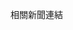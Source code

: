 
<Section className="bg-[url(/images/bg_blue.jpg)] bg-cover bg-center">

<SectionTitle>相關新聞連結</SectionTitle>

<div className="grid grid-cols-1 md:grid-cols-2 gap-4">

<News
  source="經濟日報"
  date="2023-02-17"
  title="可成的油水滿到能「買下另一個自己」？千億閒置資金，可能配發多..."
  url="https://money.udn.com/money/story/12040/6978845"
/>

<News
  source="信傳媒"
  date="2022-05-27"
  title="可成股東會》「阿土伯加碼秀」成絕響 公司法修法剝奪少數股東現金股..."
  url="https://www.cmmedia.com.tw/home/articles/34099"
/>

<News
  source="經濟日報"
  date="2023-02-17"
  title="可成的油水滿到能「買下另一個自己」？千億閒置資金，可能配發多..."
  url="https://money.udn.com/money/story/12040/6978845"
/>

<News
  source="信傳媒"
  date="2022-05-27"
  title="可成股東會》「阿土伯加碼秀」成絕響 公司法修法剝奪少數股東現金股..."
  url="https://www.cmmedia.com.tw/home/articles/34099"
/>

</div>

</Section>